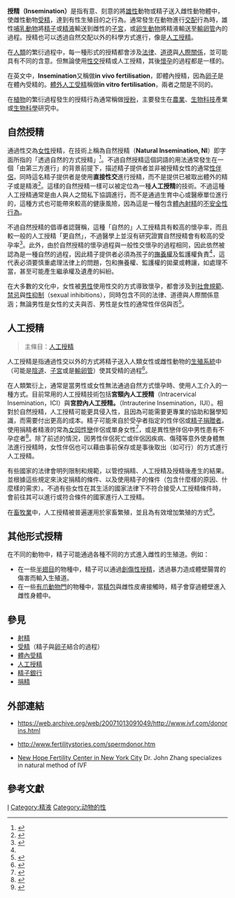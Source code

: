 {{Expand |time=2011-03-25T20:22:05+00:00 }}
'''授精（Insemination）'''是指有意、刻意的將[[雄性|雄性]]動物或精子送入雌性動物體中，使雌性動物[[受精|受精]]，達到有性生殖目的之行為。通常發生在動物進行[[交配|交配]]行為時，雄性[[哺乳动物|哺乳動物]]將[[精子|精子]]或[[精液|精液]]輸送到雌性的[[子宮|子宮]]，或[[卵生動物|卵生動物]]將精液輸送至[[輸卵管|輸卵管]]內的過程。授精也可以透過自然交配以外的科學方式進行，像是[[人工授精|人工授精]]。

在[[人|人類]]的繁衍過程中，每一種形式的授精都會涉及[[法律|法律]]、[[道德|道德]]與[[人際關係|人際關係]]，並可能具有不同的含意。但無論使用[[性交|性交]]授精或人工授精，其後[[妊娠|懷孕]]的過程都是一樣的。

在英文中，'''Insemination'''又稱做'''in vivo fertilisation'''，即體內授精，因為[[卵细胞|卵子]]是在體內受精的。[[體外人工受精|體外人工受精]]稱做'''in vitro fertilisation'''，兩者之間是不同的。

在[[植物|植物]]的繁衍過程發生的授精行為通常稱做[[传粉|授粉]]，主要發生在[[农业|農業]]、[[生物技术|生物科技]]產業或[[生物学|生物科學]]研究中。

== 自然授精 ==
通過性交為[[女性|女性]]授精，在技術上稱為自然授精（'''Natural Insemination, NI'''）即字面所指的「透過自然的方式授精」<ref>{{Cite web|url=https://www.co-parentmatch.com/Natural-Insemination-NI.aspx#2|title=Natural Insemination (NI)|accessdate=2018-08-20|work=www.co-parentmatch.com|archive-date=2012-07-18|archive-url=https://web.archive.org/web/20120718151505/https://www.co-parentmatch.com/Natural-Insemination-NI.aspx#2|dead-url=no}}</ref>。不過自然授精這個詞語的用法通常發生在一個「由第三方進行」的背景前提下，描述精子提供者並非被授精女性的通常[[性伴侶|性伴侶]]，同時這名精子提供者是使用'''直接性交'''進行授精，而不是提供已被取出體外的精子或是精液<ref>{{Cite news|url=https://www.mirror.co.uk/news/real-life-stories/natural-insemination-women-desperate-baby-1862462|title=Sex for babies offer: Women desperate to get pregnant offering to sleep with sperm donors|last=Croydon|first=Helen|date=2013-05-01|newspaper=mirror|accessdate=2018-08-20|archive-date=2020-12-24|archive-url=https://web.archive.org/web/20201224121037/https://www.mirror.co.uk/news/real-life-stories/natural-insemination-women-desperate-baby-1862462|dead-url=no}}</ref>。這樣的自然授精一樣可以被定位為一種'''人工授精'''的技術。不過這種人工授精通常是由人與人之間私下協調進行，而不是通過生育中心或醫療單位進行的，這種方式也可能帶來較高的健康風險，因為這是一種包含[[體內射精|體內射精]]的[[安全性行為|不安全性行為]]。

不過自然授精的倡導者認聲稱，這種「自然的」人工授精具有較高的懷孕率，而且較一般的人工授精「更自然」，不過醫學上並沒有研究證實自然授精會有較高的受孕率<ref name=":0">{{Cite news|url=https://sg.theasianparent.com/natural-insemination|title=What is natural insemination?|accessdate=2018-08-20|language=en-us|archive-date=2020-03-27|archive-url=https://web.archive.org/web/20200327022948/https://sg.theasianparent.com/natural-insemination|dead-url=no}}</ref>。此外，由於自然授精的懷孕過程與一般性交懷孕的過程相同，因此依然被認為是一種自然的過程，因此精子提供者必須為孩子的[[子女撫養權|撫養權]]及監護權負責<ref name=":0" />，這代表必須要慎重處理法律上的問題，包和撫養權、監護權的拋棄或轉讓，如處理不當，甚至可能產生繼承權及遺產的糾紛。

在大多數的文化中，女性被[[男性|男性]]使用性交的方式導致懷孕，都會涉及到[[社會規範|社會規範]]、[[禁忌|禁忌]]與[[性抑制|性抑制]]（sexual inhibitions），同時包含不同的法律、道德與人際關係意涵；無論男性是女性的丈夫與否、男性是女性的通常性伴侶與否<ref>{{Cite web|url=https://www.accesstoinsight.org/lib/authors/walshe/wheel225.html|title=Buddhism and Sex|accessdate=2018-08-20|work=www.accesstoinsight.org|language=en|archive-date=2019-05-08|archive-url=https://web.archive.org/web/20190508235910/https://www.accesstoinsight.org/lib/authors/walshe/wheel225.html|dead-url=no}}</ref>。

== 人工授精 ==
<blockquote>主條目：[[人工授精|人工授精]]</blockquote>人工授精是指通過性交以外的方式將精子送入人類女性或雌性動物的[[生殖系统|生殖系統]]中（可能是[[阴道|陰道]]、[[子宫|子宮]]或是[[输卵管|輸卵管]]）使其受精的過程<ref>{{Cite news|url=https://www.webmd.com/infertility-and-reproduction/guide/artificial-insemination|title=Infertility and Artificial Insemination|newspaper=WebMD|accessdate=2018-08-20|language=en-US|archive-date=2021-02-03|archive-url=https://web.archive.org/web/20210203000035/https://www.webmd.com/infertility-and-reproduction/guide/artificial-insemination|dead-url=no}}</ref>。

在人類繁衍上，通常是當男性或女性無法通過自然方式懷孕時、使用人工介入的一種方式。目前常用的人工授精技術包括'''宮頸內人工授精'''（Intracervical Insemination，ICI）與'''宮腔內人工授精。'''（Intrauterine Insemination，IUI）。相對於自然授精，人工授精可能更具侵入性，且因為可能需要更專業的協助和醫學知識，而需要付出更高的成本。精子可能來自於受孕者指定的性伴侶或[[捐精|精子捐贈者]]。使用捐精者精液的常為[[女同性戀|女同性戀]]伴侶或單身女性<ref>{{Cite news|url=http://www.singlemothersbychoice.com|title=Single Mothers by Choice|author=|date=|work=|accessdate=2018-08-20|language=en-US|archive-date=2011-10-18|archive-url=https://web.archive.org/web/20111018114716/http://www.singlemothersbychoice.com/|dead-url=no}}</ref>，或是異性戀伴侶中男性患有不孕症者<ref>{{Cite news|url=https://www.andrologyaustralia.org/your-health/male-infertility|title=Male infertility|newspaper=Andrology Australia|accessdate=2018-08-20|language=en-AU|archive-date=2015-12-08|archive-url=https://web.archive.org/web/20151208231912/https://www.andrologyaustralia.org/your-health/male-infertility/|dead-url=no}}</ref>。除了前述的情況，因男性伴侶死亡或伴侶因疾病、傷殘等意外使身體無法進行授精時，女性伴侶也可以藉由事前保存或是事後取出（如可行）的方式進行人工授精。

有些國家的法律會明列限制和規範，以管控捐精、人工授精及授精後產生的結果。並根據這些規定來決定捐精的條件、以及使用精子的條件（包含什麼樣的原因、什麼樣的需求）。不過有些女性在其生活的國家法律下不符合接受人工授精條件時，會前往其可以進行或符合條件的國家進行人工授精。

在[[畜牧业|畜牧業]]中，人工授精被普遍運用於家畜繁殖，並且為有效增加繁殖的方式<ref>{{Cite web|url=http://animalsmart.org/animal-science/the-fields-of-animal-science/breeding-and-genetics/learn-more-about-artificial-insemination|title=Learn more about artificial insemination|accessdate=2018-08-20|work=animalsmart.org|archive-date=2015-12-08|archive-url=https://web.archive.org/web/20151208181934/http://animalsmart.org/animal-science/the-fields-of-animal-science/breeding-and-genetics/learn-more-about-artificial-insemination|dead-url=no}}</ref>。

== 其他形式授精 ==
在不同的動物中，精子可能通過各種不同的方式進入雌性的生殖道。例如：

* 在一些[[半翅目|半翅目]]的物種中，精子可以通過[[创伤式授精|創傷性授精]]，透過暴力造成體壁腸胃的傷害而輸入生殖道。
* 在一些[[有爪动物门|有爪動物門]]的物種中，當[[精包|精包]]與雌性皮膚接觸時，精子會穿過體壁進入雌性身體中。

==參見==
*[[射精|射精]]
*[[受精|受精]]（精子與[[卵子|卵子]]結合的過程）
*[[體內受精|體內受精]]
*[[人工授精|人工授精]]
*[[精子银行|精子銀行]]
*[[捐精|捐精]]

== 外部連結 ==
* {{en}}[https://web.archive.org/web/20071013091049/http://www.ivf.com/donorins.html https://web.archive.org/web/20071013091049/http://www.ivf.com/donorins.html]
* {{en}}[http://www.fertilitystories.com/spermdonor.htm http://www.fertilitystories.com/spermdonor.htm] {{Wayback|url=http://www.fertilitystories.com/spermdonor.htm |date=20190402192740 }}
* {{en}}[http://www.newhopefertility.com New Hope Fertility Center in New York City] {{Wayback|url=http://www.newhopefertility.com/ |date=20210308141625 }} Dr. John Zhang specializes in natural method of IVF

== 參考文獻 ==
<references />{{性}}
[[Category:哺乳動物生殖|I]]
[[Category:精液|Category:精液]]
[[Category:动物的性|Category:动物的性]]
